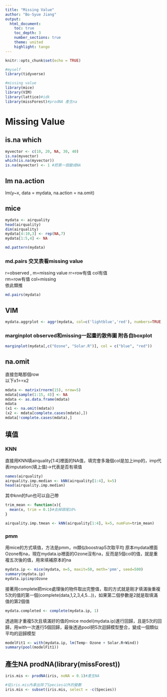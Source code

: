 ---
title: "Missing Value"
author: "Bo-Syue Jiang"
output: 
  html_document:
    toc: true
    toc_depth: 3
    number_sections: true  
    theme: united 
    highlight: tango
---

```{r setup, include=FALSE,warning=FALSE}
knitr::opts_chunk$set(echo = TRUE)
```

```{r dataProcessing,results='hide'}
#myself
library(tidyverse)

#missing value
library(mice)
library(VIM)
library(lattice)#idk
library(missForest)#prodNA 產生na
```


# Missing Value

## is.na which
```{r}
myvector <- c(10, 20, NA, 30, 40)
is.na(myvector)
which(is.na(myvector))
is.na(myvector) <- 1 #把第一個變成NA
```

## lm na.action
lm(y~x, data = mydata, na.action = na.omit)

## mice
```{r echo=FALSE,results="hide"}
mydata <- airquality
head(airquality)
dim(airquality)
mydata[4:10,3] <- rep(NA,7)
mydata[1:5,4] <- NA
```

```{r}
md.pattern(mydata)
```

### md.pairs 交叉表看missing value
r=observed , m=missing value
rr=row有值 col有值  
rm=row有值 col=missing  
依此類推
```{r}
md.pairs(mydata)
```


## VIM
```{r}
mydata.aggrplot <- aggr(mydata, col=c('lightblue','red'), numbers=TRUE, prop = TRUE, sortVars=TRUE, labels=names(mydata), cex.axis=.7, gap=3)

```

### marginplot observed和missing一起畫的散佈圖 附各自boxplot
```{r}
marginplot(mydata[,c("Ozone", "Solar.R")], col = c("blue", "red"))
```

## na.omit
直接忽略那個row  
以下x1==x2
```{r}
mdata <- matrix(rnorm(15), nrow=5)
mdata[sample(1:15, 4)] <- NA 
mdata <- as.data.frame(mdata)
mdata
(x1 <- na.omit(mdata))
(x2 <- mdata[complete.cases(mdata),])
mdata[!complete.cases(mdata),]
```

## 填值

### KNN
直接用KNN填airquality[1:4]裡面的NA值，填完會多幾個col是加上imp的，imp代表imputation(填上值)->代表是否有填值

```{r knn}
names(airquality)
airquality.imp.median <- kNN(airquality[1:4], k=5)
head(airquality.imp.median)
```

其中knn的fun也可以自己帶
```{r}
trim_mean <- function(x){
  mean(x, trim = 0.1)#去掉頭尾10%
}

airquality.imp.tmean <- kNN(airquality[1:4], k=5, numFun=trim_mean)
```

### pmm
用mice的方式填值，方法是pmm，m類似boostrap5次取平均
原本mydata裡面Ozone有na，現在mydata.ip裡面的Ozone沒有na，反而是5個col的值，就是重複五次後的值，用來填補原本的na
```{r}
mydata.ip <- mice(mydata, m=5, maxit=50, meth='pmm', seed=500)
summary(mydata.ip)
mydata.ip$imp$Ozone
```

接著用complete把mice處理後的物件取出完整值，取的方式就是剛才填滿後重複5次的值的第一個(complete(data,1,2,3,4,5...))，如果第二個參數是2就是取填滿值的第2個值
```{r}
mydata.completed <- complete(mydata.ip, 1)
```

透過剛才重複5次且填滿好的值的mice model(mydata.ip)進行回歸，且是5次的回歸，用with一次進行5個回歸，最後透過pool把5次迴歸模型整合，變成一個類似平均的迴歸模型
```{r}
modelFit1 <- with(mydata.ip, lm(Temp~ Ozone + Solar.R+Wind))
summary(pool(modelFit1))
```

## 產生NA prodNA(library(missForest))
```{r}
iris.mis <- prodNA(iris, noNA = 0.1)#產生NA

#從iris.mis內拿出除了Species以外的變數
iris.mis <- subset(iris.mis, select = -c(Species))
```













